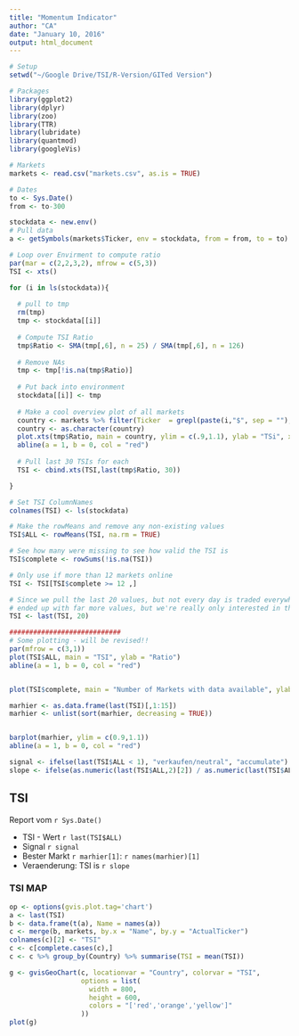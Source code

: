 ```yaml
---
title: "Momentum Indicator"
author: "CA"
date: "January 10, 2016"
output: html_document
---
```


```r
# Setup
setwd("~/Google Drive/TSI/R-Version/GITed Version")

# Packages
library(ggplot2)
library(dplyr)
library(zoo)
library(TTR)
library(lubridate)
library(quantmod)
library(googleVis)

# Markets
markets <- read.csv("markets.csv", as.is = TRUE)

# Dates
to <- Sys.Date()
from <- to-300

stockdata <- new.env()
# Pull data
a <- getSymbols(markets$Ticker, env = stockdata, from = from, to = to)

# Loop over Envirment to compute ratio
par(mar = c(2,2,3,2), mfrow = c(5,3))
TSI <- xts()

for (i in ls(stockdata)){
  
  # pull to tmp
  rm(tmp)
  tmp <- stockdata[[i]]
  
  # Compute TSI Ratio
  tmp$Ratio <- SMA(tmp[,6], n = 25) / SMA(tmp[,6], n = 126)
  
  # Remove NAs
  tmp <- tmp[!is.na(tmp$Ratio)]
  
  # Put back into environment
  stockdata[[i]] <- tmp
  
  # Make a cool overview plot of all markets
  country <- markets %>% filter(Ticker  = grepl(paste(i,"$", sep = ""), Ticker)) %>% select(Country, Ticker)
  country <- as.character(country)
  plot.xts(tmp$Ratio, main = country, ylim = c(.9,1.1), ylab = "TSi", xlab = "MOOOO", ttype = "candles")
  abline(a = 1, b = 0, col = "red")
  
  # Pull last 30 TSIs for each
  TSI <- cbind.xts(TSI,last(tmp$Ratio, 30))

}

# Set TSI ColumnNames
colnames(TSI) <- ls(stockdata)

# Make the rowMeans and remove any non-existing values
TSI$ALL <- rowMeans(TSI, na.rm = TRUE)

# See how many were missing to see how valid the TSI is
TSI$complete <- rowSums(!is.na(TSI))

# Only use if more than 12 markets online
TSI <- TSI[TSI$complete >= 12 ,]

# Since we pull the last 20 values, but not every day is traded everywhere, we
# ended up with far more values, but we're really only interested in the last 20
TSI <- last(TSI, 20)

############################
# Some plotting - will be revised!!
par(mfrow = c(3,1))
plot(TSI$ALL, main = "TSI", ylab = "Ratio")
abline(a = 1, b = 0, col = "red")


plot(TSI$complete, main = "Number of Markets with data available", ylab = "out of 16")

marhier <- as.data.frame(last(TSI)[,1:15])
marhier <- unlist(sort(marhier, decreasing = TRUE))


barplot(marhier, ylim = c(0.9,1.1))
abline(a = 1, b = 0, col = "red")

signal <- ifelse(last(TSI$ALL < 1), "verkaufen/neutral", "accumulate")
slope <- ifelse(as.numeric(last(TSI$ALL,2)[2]) / as.numeric(last(TSI$ALL,2)[1]) >= 1, "steigend", "fallend")

```

## TSI

Report vom `r Sys.Date()`

* TSI - Wert `r last(TSI$ALL)`
* Signal `r signal`
* Bester Markt `r marhier[1]`: `r names(marhier)[1]`
* Veraenderung: TSI is `r slope` 

### TSI MAP

```r
op <- options(gvis.plot.tag='chart')
a <- last(TSI)
b <- data.frame(t(a), Name = names(a))
c <- merge(b, markets, by.x = "Name", by.y = "ActualTicker")
colnames(c)[2] <- "TSI"
c <- c[complete.cases(c),]
c <- c %>% group_by(Country) %>% summarise(TSI = mean(TSI))
```
```r
g <- gvisGeoChart(c, locationvar = "Country", colorvar = "TSI",
                  options = list(
                    width = 800,
                    height = 600,
                    colors = "['red','orange','yellow']"
                  ))
plot(g)
```



